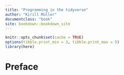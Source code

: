 ```yaml
---
title: "Programming in the tidyverse"
author: "Kirill Müller"
documentclass: "book"
site: bookdown::bookdown_site
---
```


```r
knitr::opts_chunk$set(cache = TRUE)
options(tibble.print_min = 3, tibble.print_max = 5)
library(here)
```


# Preface {-}
